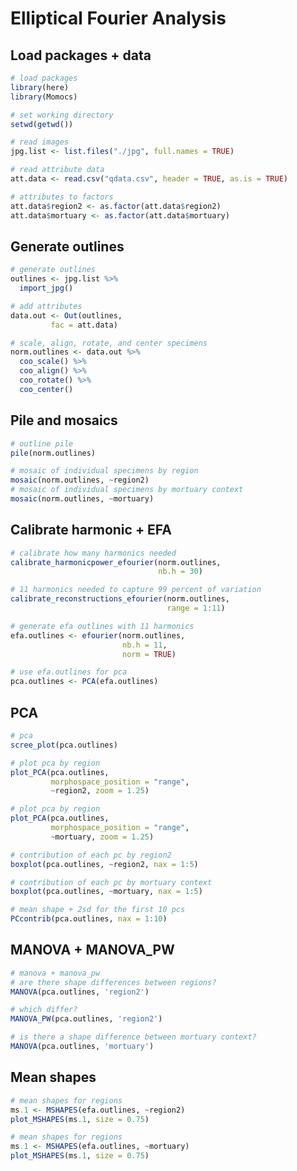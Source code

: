 # Elliptical Fourier Analysis

## Load packages + data

```r
# load packages
library(here)
library(Momocs)

# set working directory
setwd(getwd())

# read images
jpg.list <- list.files("./jpg", full.names = TRUE)

# read attribute data
att.data <- read.csv("qdata.csv", header = TRUE, as.is = TRUE)

# attributes to factors
att.data$region2 <- as.factor(att.data$region2)
att.data$mortuary <- as.factor(att.data$mortuary)
```

## Generate outlines

```r
# generate outlines
outlines <- jpg.list %>%
  import_jpg()

# add attributes
data.out <- Out(outlines, 
         fac = att.data)

# scale, align, rotate, and center specimens
norm.outlines <- data.out %>% 
  coo_scale() %>%
  coo_align() %>% 
  coo_rotate() %>% 
  coo_center()
```

## Pile and mosaics

```r
# outline pile
pile(norm.outlines)

# mosaic of individual specimens by region
mosaic(norm.outlines, ~region2)
# mosaic of individual specimens by mortuary context
mosaic(norm.outlines, ~mortuary)
```

## Calibrate harmonic + EFA

```r
# calibrate how many harmonics needed
calibrate_harmonicpower_efourier(norm.outlines, 
                                 nb.h = 30)

# 11 harmonics needed to capture 99 percent of variation
calibrate_reconstructions_efourier(norm.outlines, 
                                   range = 1:11)

# generate efa outlines with 11 harmonics
efa.outlines <- efourier(norm.outlines, 
                         nb.h = 11, 
                         norm = TRUE)

# use efa.outlines for pca
pca.outlines <- PCA(efa.outlines)
```

## PCA

```r
# pca 
scree_plot(pca.outlines)

# plot pca by region
plot_PCA(pca.outlines, 
         morphospace_position = "range",
         ~region2, zoom = 1.25)

# plot pca by region
plot_PCA(pca.outlines, 
         morphospace_position = "range",
         ~mortuary, zoom = 1.25)

# contribution of each pc by region2
boxplot(pca.outlines, ~region2, nax = 1:5)

# contribution of each pc by mortuary context
boxplot(pca.outlines, ~mortuary, nax = 1:5)

# mean shape + 2sd for the first 10 pcs
PCcontrib(pca.outlines, nax = 1:10)
```

## MANOVA + MANOVA_PW

```r
# manova + manova_pw
# are there shape differences between regions?
MANOVA(pca.outlines, 'region2')

# which differ?
MANOVA_PW(pca.outlines, 'region2')

# is there a shape difference between mortuary context?
MANOVA(pca.outlines, 'mortuary')
```

## Mean shapes

```r
# mean shapes for regions
ms.1 <- MSHAPES(efa.outlines, ~region2)
plot_MSHAPES(ms.1, size = 0.75)
```

```r
# mean shapes for regions
ms.1 <- MSHAPES(efa.outlines, ~mortuary)
plot_MSHAPES(ms.1, size = 0.75)
```
